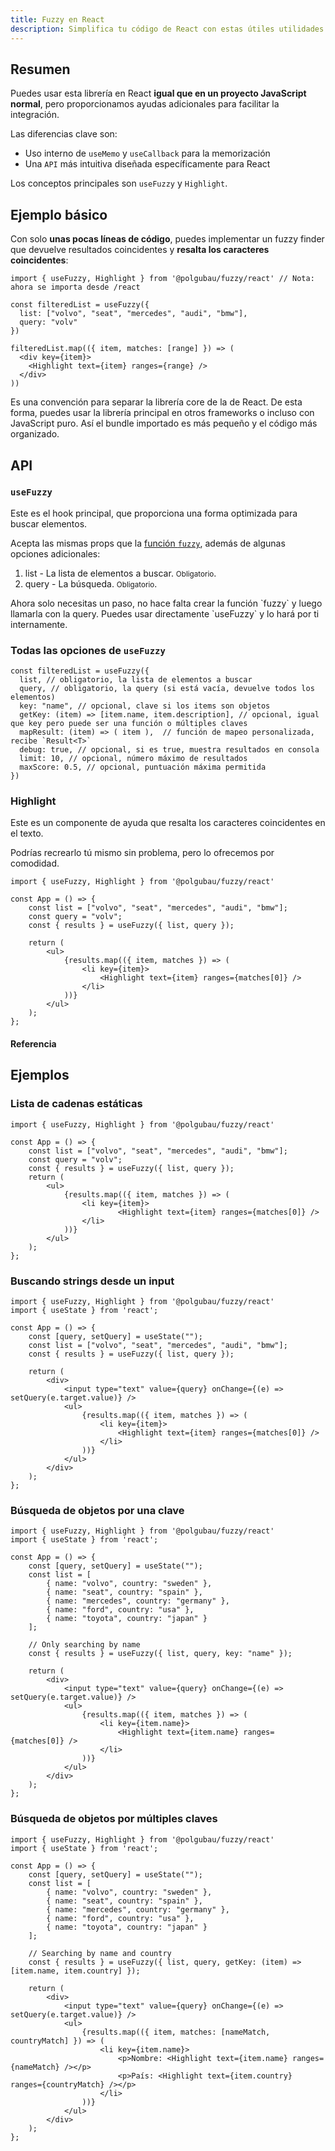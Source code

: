 ```yaml
---
title: Fuzzy en React
description: Simplifica tu código de React con estas útiles utilidades.
---
```


## Resumen

Puedes usar esta librería en React **igual que en un proyecto JavaScript normal**, pero proporcionamos ayudas adicionales para facilitar la integración.

Las diferencias clave son:
- Uso interno de `useMemo` y `useCallback` para la memorización
- Una `API` más intuitiva diseñada específicamente para React

Los conceptos principales son `useFuzzy` y `Highlight`.

## Ejemplo básico

Con solo **unas pocas líneas de código**, puedes implementar un fuzzy finder que devuelve resultados coincidentes y **resalta los caracteres coincidentes**:

```tsx title="App.tsx"
import { useFuzzy, Highlight } from '@polgubau/fuzzy/react' // Nota: ahora se importa desde /react

const filteredList = useFuzzy({
  list: ["volvo", "seat", "mercedes", "audi", "bmw"],
  query: "volv"
})

filteredList.map(({ item, matches: [range] }) => (
  <div key={item}>
    <Highlight text={item} ranges={range} />
  </div>
))
```

<Callout title="¿Por qué se importa desde `/react`?">
Es una convención para separar la librería core de la de React. De esta forma, puedes usar la librería principal en otros frameworks o incluso con JavaScript puro. Así el bundle importado es más pequeño y el código más organizado.
</Callout>

## API

### `useFuzzy`

Este es el hook principal, que proporciona una forma optimizada para buscar elementos.

Acepta las mismas props que la [función `fuzzy`](/get-started), además de algunas opciones adicionales:

1. list - La lista de elementos a buscar. <small>Obligatorio</small>.
2. query - La búsqueda. <small>Obligatorio</small>.

<Callout>
Ahora solo necesitas un paso, no hace falta crear la función `fuzzy` y luego llamarla con la query. Puedes usar directamente `useFuzzy` y lo hará por ti internamente.
</Callout>

### Todas las opciones de `useFuzzy`

```tsx title="App.tsx"
const filteredList = useFuzzy({
  list, // obligatorio, la lista de elementos a buscar
  query, // obligatorio, la query (si está vacía, devuelve todos los elementos)
  key: "name", // opcional, clave si los items son objetos
  getKey: (item) => [item.name, item.description], // opcional, igual que key pero puede ser una función o múltiples claves
  mapResult: (item) => ( item ),  // función de mapeo personalizada, recibe `Result<T>`
  debug: true, // opcional, si es true, muestra resultados en consola
  limit: 10, // opcional, número máximo de resultados
  maxScore: 0.5, // opcional, puntuación máxima permitida
})
```

### Highlight

Este es un componente de ayuda que resalta los caracteres coincidentes en el texto.

Podrías recrearlo tú mismo sin problema, pero lo ofrecemos por comodidad.

```tsx title="App.tsx"
import { useFuzzy, Highlight } from '@polgubau/fuzzy/react'

const App = () => {
	const list = ["volvo", "seat", "mercedes", "audi", "bmw"];
	const query = "volv";
	const { results } = useFuzzy({ list, query });

	return (
		<ul>
			{results.map(({ item, matches }) => (
				<li key={item}>
					<Highlight text={item} ranges={matches[0]} />
				</li>
			))}
		</ul>
	);
};
```

#### Referencia 
<AutoTypeTable path="./src/types/lib.ts" name="HighlightProps" />


## Ejemplos

### Lista de cadenas estáticas

```tsx title="App.tsx"
import { useFuzzy, Highlight } from '@polgubau/fuzzy/react'

const App = () => {
	const list = ["volvo", "seat", "mercedes", "audi", "bmw"];
	const query = "volv";
	const { results } = useFuzzy({ list, query });
	return (
		<ul>
			{results.map(({ item, matches }) => (
				<li key={item}>
						<Highlight text={item} ranges={matches[0]} />
				</li>
			))}
		</ul>
	);
};
```

### Buscando strings desde un input

```tsx title="App.tsx"
import { useFuzzy, Highlight } from '@polgubau/fuzzy/react'
import { useState } from 'react';

const App = () => {
	const [query, setQuery] = useState("");
	const list = ["volvo", "seat", "mercedes", "audi", "bmw"];
	const { results } = useFuzzy({ list, query });

	return (
		<div>
			<input type="text" value={query} onChange={(e) => setQuery(e.target.value)} />
			<ul>
				{results.map(({ item, matches }) => (
					<li key={item}>
						<Highlight text={item} ranges={matches[0]} />
					</li>
				))}
			</ul>
		</div>
	);
};
```

### Búsqueda de objetos por una clave

```tsx title="App.tsx"
import { useFuzzy, Highlight } from '@polgubau/fuzzy/react'
import { useState } from 'react';

const App = () => {
	const [query, setQuery] = useState("");
	const list = [
		{ name: "volvo", country: "sweden" },
		{ name: "seat", country: "spain" },
		{ name: "mercedes", country: "germany" },
		{ name: "ford", country: "usa" },
		{ name: "toyota", country: "japan" }
	];

	// Only searching by name 
	const { results } = useFuzzy({ list, query, key: "name" });

	return (
		<div>
			<input type="text" value={query} onChange={(e) => setQuery(e.target.value)} />
			<ul>
				{results.map(({ item, matches }) => (
					<li key={item.name}>
						<Highlight text={item.name} ranges={matches[0]} />
					</li>
				))}
			</ul>
		</div>
	);
};
```

### Búsqueda de objetos por múltiples claves

```tsx title="App.tsx"
import { useFuzzy, Highlight } from '@polgubau/fuzzy/react'
import { useState } from 'react';

const App = () => {
	const [query, setQuery] = useState("");
	const list = [
		{ name: "volvo", country: "sweden" },
		{ name: "seat", country: "spain" },
		{ name: "mercedes", country: "germany" },
		{ name: "ford", country: "usa" },
		{ name: "toyota", country: "japan" }
	];

	// Searching by name and country
	const { results } = useFuzzy({ list, query, getKey: (item) => [item.name, item.country] });

	return (
		<div>
			<input type="text" value={query} onChange={(e) => setQuery(e.target.value)} />
			<ul>
				{results.map(({ item, matches: [nameMatch, countryMatch] }) => (
					<li key={item.name}>
						<p>Nombre: <Highlight text={item.name} ranges={nameMatch} /></p>
						<p>País: <Highlight text={item.country} ranges={countryMatch} /></p>
					</li>
				))}
			</ul>
		</div>
	);
};
```

